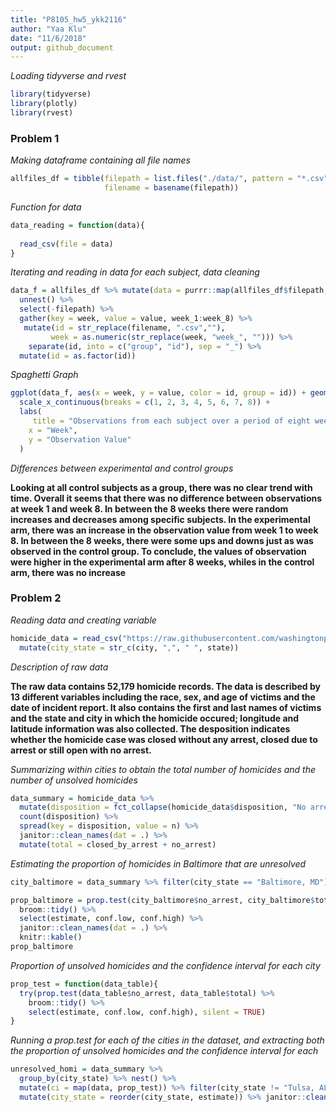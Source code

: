 ```yaml
---
title: "P8105_hw5_ykk2116"
author: "Yaa Klu"
date: "11/6/2018"
output: github_document
---
```


_Loading tidyverse and rvest_

```r
library(tidyverse)
library(plotly)
library(rvest)
```


### Problem 1


_Making dataframe containing all file names_

```r
allfiles_df = tibble(filepath = list.files("./data/", pattern = "*.csv", full.names = TRUE),
                     filename = basename(filepath))
```


_Function for data_

```r
data_reading = function(data){
  
  read_csv(file = data)
}
```


_Iterating and reading in data for each subject, data cleaning_

```r
data_f = allfiles_df %>% mutate(data = purrr::map(allfiles_df$filepath, data_reading)) %>%
  unnest() %>% 
  select(-filepath) %>%
  gather(key = week, value = value, week_1:week_8) %>%
   mutate(id = str_replace(filename, ".csv",""),
         week = as.numeric(str_replace(week, "week_", ""))) %>%
    separate(id, into = c("group", "id"), sep = "_") %>% 
  mutate(id = as.factor(id))  
``` 

_Spaghetti Graph_

```r
ggplot(data_f, aes(x = week, y = value, color = id, group = id)) + geom_point() + geom_line() + facet_grid(~group) +
  scale_x_continuous(breaks = c(1, 2, 3, 4, 5, 6, 7, 8)) +
  labs(
     title = "Observations from each subject over a period of eight weeks",
    x = "Week",
    y = "Observation Value"
  )
```

_Differences between experimental and control groups_

**Looking at all control subjects as a group, there was no clear trend with time. Overall it seems that there was no difference between observations at week 1 and week 8. In between the 8 weeks there were random increases and decreases among specific subjects. In the experimental arm, there was an increase in the observation value from week 1 to week 8. In between the 8 weeks, there were some ups and downs just as was observed in the control group. To conclude, the values of observation were higher in the experimental arm after 8 weeks, whiles in the control arm, there was no increase**



### Problem 2

_Reading data and creating variable_


```r
homicide_data = read_csv("https://raw.githubusercontent.com/washingtonpost/data-homicides/master/homicide-data.csv", col_names = TRUE) %>% 
  mutate(city_state = str_c(city, ",", " ", state))
```

_Description of raw data_

**The raw data contains 52,179 homicide records. The data is described by 13 different variables including the race, sex, and age of victims and the date of incident report. It also contains the first and last names of victims and the state and city in which the homicide occured; longitude and latitude information was also collected. The desposition indicates whether the homicide case was closed without any arrest, closed due to arrest or still open with no arrest.**

_Summarizing within cities to obtain the total number of homicides and the number of unsolved homicides_

```r
data_summary = homicide_data %>% 
  mutate(disposition = fct_collapse(homicide_data$disposition, "No arrest" = c("Closed without arrest","Open/No arrest"))) %>% group_by(city_state) %>% 
  count(disposition) %>% 
  spread(key = disposition, value = n) %>% 
  janitor::clean_names(dat = .) %>% 
  mutate(total = closed_by_arrest + no_arrest)
```

_Estimating the proportion of homicides in Baltimore that are unresolved_

```r
city_baltimore = data_summary %>% filter(city_state == "Baltimore, MD")

prop_baltimore = prop.test(city_baltimore$no_arrest, city_baltimore$total) %>% 
  broom::tidy() %>% 
  select(estimate, conf.low, conf.high) %>% 
  janitor::clean_names(dat = .) %>% 
  knitr::kable()
prop_baltimore
```

_Proportion of unsolved homicides and the confidence interval for each city_

```r
prop_test = function(data_table){
  try(prop.test(data_table$no_arrest, data_table$total) %>% 
    broom::tidy() %>% 
    select(estimate, conf.low, conf.high), silent = TRUE)
}
```


_Running a prop.test for each of the cities in the dataset, and extracting both the proportion of unsolved homicides and the confidence interval for each_  

```r
unresolved_homi = data_summary %>% 
  group_by(city_state) %>% nest() %>% 
  mutate(ci = map(data, prop_test)) %>% filter(city_state != "Tulsa, AL") %>% unnest() %>% 
  mutate(city_state = reorder(city_state, estimate)) %>% janitor::clean_names(dat = .)
```


